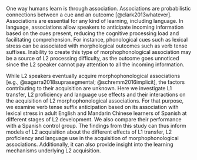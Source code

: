 One way humans learn is through association.
Associations are probabilistic connections between a cue and an outcome [@clark2013whatever].
Associations are essential for any kind of learning, including language.
In language, associations allow speakers to anticipate incoming information based on the cues present, reducing the cognitive processing load and facilitating comprehension.
For instance, phonological cues such as lexical stress can be associated with morphological outcomes such as verb tense suffixes.
Inability to create this type of morphophonological association may be a source of L2 processing difficulty, as the outcome goes unnoticed since the L2 speaker cannot pay attention to all the incoming information.

While L2 speakers eventually acquire morphophonological associations [e.g., @sagarra2018suprasegmental; @schremm2016implicit], the factors contributing to their acquisition are unknown.
Here we investigate L1 transfer, L2 proficiency and language use effects and their interactions on the acquisition of L2 morphophonological associations.
For that purpose, we examine verb tense suffix anticipation based on its association with lexical stress in adult English and Mandarin Chinese learners of Spanish at different stages of L2 development. 
We also compare their performance with a Spanish control group.
The findings from this study can thus inform models of L2 acquisition about the different effects of L1 transfer, L2 proficiency and language use in the acquisition of morphophonological associations. Additionally, it can also provide insight into the learning mechanisms underlying L2 acquisition.